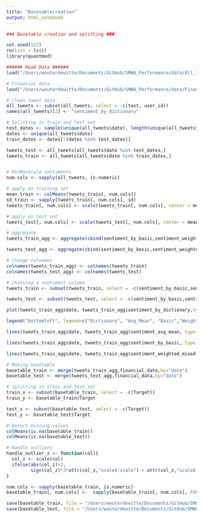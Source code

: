 ```yaml
---
title: "Basetablecreation"
output: html_notebook
---
```



```r
### Basetable creation and splitting ###

set.seed(123)
rm(list = ls())
library(quantmod)

###### Read Data ######
load("/Users/wouterdewitte/Documents/GitHub/SMWA_Performance/data/All_tweets_all_features.RData")

```

```r
# Financial data
load("/Users/wouterdewitte/Documents/GitHub/SMWA_Performance/data/Financial_Data.RData")

```

```r
# Clean tweet data
all_tweets <- subset(all_tweets, select = -c(text, user_id))
names(all_tweets)[2] <- "sentiment_by_dictionary"

# Splitting in train and test set
test_dates <- sample(unique(all_tweets$date), length(unique(all_tweets$date))*0.2)
dates <- unique(all_tweets$date)
train_dates <- dates[!(dates %in% test_dates)]

tweets_test <- all_tweets[all_tweets$date %in% test_dates,]
tweets_train <- all_tweets[all_tweets$date %in% train_dates,]


# MinMaxScale sentiments
num.cols <- sapply(all_tweets, is.numeric)

# apply on training set
mean_train <- colMeans(tweets_train[, num.cols])
sd_train <- sapply(tweets_train[, num.cols], sd)
tweets_train[, num.cols] <- scale(tweets_train[, num.cols], center = mean_train, scale = sd_train)

# apply on test set
tweets_test[, num.cols] <- scale(tweets_test[, num.cols], center = mean_train, scale = sd_train)

# aggregate
tweets_train_agg <- aggregate(cbind(sentiment_by_basic,sentiment_weighted_mixed,sentiment_avg_mean, tweets_train$sentiment_by_dictionary,Topic_1,Topic_2) ~ tweets_train$date, tweets_train, mean)

tweets_test_agg <- aggregate(cbind(sentiment_by_basic,sentiment_weighted_mixed,sentiment_avg_mean,sentiment_by_dictionary,Topic_1,Topic_2) ~ tweets_test$date, tweets_test, mean)

# change colnames
colnames(tweets_train_agg) <- colnames(tweets_train)
colnames(tweets_test_agg) <- colnames(tweets_test)

# choosing a sentiment column
tweets_train <- subset(tweets_train, select = -c(sentiment_by_basic,sentiment_weighted_mixed,sentiment_avg_mean))

tweets_test <- subset(tweets_test, select = -c(sentiment_by_basic,sentiment_weighted_mixed,sentiment_avg_mean))
```

```r
plot(tweets_train_agg$date, tweets_train_agg$sentiment_by_dictionary,type = "o", col = "red", xlab = "Date", ylab = "Average Sentiment per Hour", main = "Sentiment")

legend("bottomleft", legend=c("Dictionary", "Avg_Mean", "Basic","Weighted_mixed"), col=c("red", "blue", "green", "orange"), lty=1, cex=0.8)

lines(tweets_train_agg$date, tweets_train_agg$sentiment_avg_mean, type = "o", col = "blue")

lines(tweets_train_agg$date, tweets_train_agg$sentiment_by_basic, type = "o", col = "green")

lines(tweets_train_agg$date, tweets_train_agg$sentiment_weighted_mixed, type = "o", col = "orange")

```


```r
# Making basetable
basetable_train <- merge(tweets_train_agg,financial_data,by="date")
basetable_test <- merge(tweets_test_agg,financial_data,by="date")
```

```r
# Splitting in train and test set
train_x <- subset(basetable_train, select = -c(Target))
train_y <- basetable_train$Target

test_x <- subset(basetable_test, select = -c(Target))
test_y <- basetable_test$Target
```

```r
# Detect missing values
colMeans(is.na(basetable_train))
colMeans(is.na(basetable_test))

# Handle outliers
handle_outlier_z <- function(col){
  col_z <- scale(col)
  ifelse(abs(col_z)>3,
         sign(col_z)*3*attr(col_z,"scaled:scale") + attr(col_z,"scaled:center"), col)
}

num.cols <- sapply(basetable_train, is.numeric)
basetable_train[, num.cols] <-  sapply(basetable_train[, num.cols], FUN = handle_outlier_z)
```


```r
save(basetable_train, file = "/Users/wouterdewitte/Documents/GitHub/SMWA_Performance/data/basetable_train.RData")
save(basetable_test, file = "/Users/wouterdewitte/Documents/GitHub/SMWA_Performance/data/basetable_test.RData")
```




